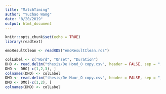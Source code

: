 ```yaml
---
title: "MatchTiming"
author: "Yuchao Wang"
date: "8/20/2019"
output: html_document
---
```


```r
knitr::opts_chunk$set(echo = TRUE)
library(readtext)
```

```r
emoResultClean <- readRDS("emoResultClean.rds")

colLabel <- c("Word", "Onset", "Duration")
DHO <- read.delim("thesis/De Hond_O copy.csv", header = FALSE, sep = ",", stringsAsFactors = FALSE)
DHO <- DHO[-c(1,2,3), ]
colnames(DHO) <- colLabel
DMO <- read.delim("thesis/De Muur_O copy.csv", header = FALSE, sep = ",", stringsAsFactors = FALSE)
DMO <- DMO[-c(1,2), ]
colnames(DMO) <- colLabel



```